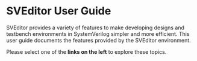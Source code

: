 = SVEditor User Guide =

SVEditor provides a variety of features to make developing designs and testbench
environments in SystemVerilog simpler and more efficient. This user guide
documents the features provided by the SVEditor environment.

Please select one of the '''links on the left''' to explore these topics.

